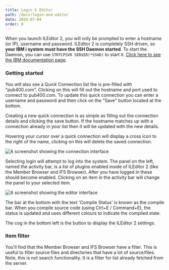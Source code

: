 ```yaml
---
title: Login & Editor
path: /docs/login-and-editor
date: 2020-07-04
order: 0
---
```


When you launch ILEditor 2, you will only be prompted to enter a hostname (or IP), username and password. ILEditor 2 is completely SSH driven, so **your IBM i system must have the SSH Daemon started**. To start the Daemon, you can use `STRTCPSVR SERVER(*SSHD)` to start it. [Click here to see the IBM documentation page](https://www.ibm.com/support/knowledgecenter/en/ssw_ibm_i_73/cl/strtcpsvr.htm).

### Getting started

You will also see a Quick Connection list the is pre-filled with "pub400.com". Clicking on this will fill out the hostname and port used to connect to pub400.com. To update this quick connection you can enter a username and password and then click on the "Save" button located at the bottom.

Creating a new quick connection is as simple as filling out the connection details and clicking the save button. If the hostname matches up with a connection already in your list then it will be updated with the new details.

Hovering your cursor over a quick connection will display a cross icon to the right of the name, clicking on this will delete the saved connection.

![A screenshot showing the connection interface](./quick-connect.png)

Selecting login will attempt to log into the system. The panel on the left, named the activity bar, is a list of plugins enabled inside of ILEditor 2 (like the Member Browser and IFS Browser). After you have logged in these should become enabled. Clicking on an item in the activity bar will change the panel to your selected item.

![A screenshot showing the editor interface](./login-and-editor.png)

The bar at the bottom with the text 'Compile Status' is known as the compile bar. When you compile source code (using Ctrl+E / Command+E), the status is updated and uses different colours to indicate the compiled state.

The cog in the bottom left is the button to display the ILEditor 2 settings.

### Item filter

You'll find that the Member Browser and IFS Browser have a filter. This is useful to filter source files and directories that have a lot of source/files. Note, this is not search functionality. It is a filter for list already fetched from the server.
